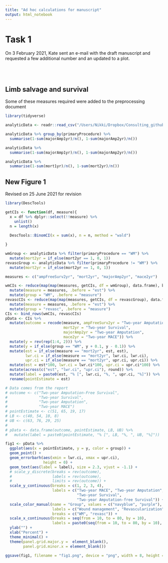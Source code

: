 ```yaml
---
title: "Ad hoc calculations for manuscript"
output: html_notebook
---
```


# Task 1

On 3 February 2021, Kate sent an e-mail with the draft manuscript and requested a few additional number and an updated to a plot.

<br>
<br>

## Limb salvage and survival 

Some of these measures required were added to the preprocessing document

```r
library(tidyverse)

analyticData <- readr::read_csv("/Users/Nikki/Dropbox/Consulting_github/CLIWoundCare/1.DataPreparation/analyticData.csv")

analyticData %>% group_by(primaryProcedure) %>%
  summarise(1-sum(majorAmp1yr)/n(), 1-sum(majorAmp2yr)/n())

analyticData %>% 
  summarise(1-sum(majorAmp1yr)/n(), 1-sum(majorAmp2yr)/n())

analyticData %>%
  summarise(1-sum(mort1yr)/n(), 1-sum(mort2yr)/n())
```

## New Figure 1

Revised on 25 June 2021 for revision

```r
library(DescTools)

getCIs <- function(df, measure){
  x = df %>% dplyr::select(!!measure) %>%
    unlist()
  n = length(x)
  
  DescTools::BinomCI(x = sum(x), n = n, method = "wald")

}

wmGroup <- analyticData %>% filter(primaryProcedure == "WM") %>%
  mutate(mort2yr = if_else(mort2yr == 1, 0, 1))
revascGroup <- analyticData %>% filter(primaryProcedure != "WM") %>%
  mutate(mort2yr = if_else(mort2yr == 1, 0, 1))

measures <- c("ampFreeSurv2yr", "mort2yr", "majorAmp2yr", "mace2yr")

wmCIs <- reduce(map(map(measures, getCIs, df = wmGroup), data.frame), bind_rows) %>%
  mutate(measure = measures, .before = "est") %>%
  mutate(group = "WM", .before = "measure")
revascCIs <- reduce(map(map(measures, getCIs, df = revascGroup), data.frame), bind_rows) %>%
  mutate(measure = measures, .before = "est") %>%
  mutate(group = "revasc", .before = "measure")
CIs <- bind_rows(wmCIs, revascCIs)
pData <- CIs %>%
  mutate(outcome = recode(measure, ampFreeSurv2yr = "Two-year Amputation-Free Survival",
                          mort2yr = "Two-year Survival",
                          majorAmp2yr = "Two-year Amputation",
                          mace2yr = "Two-year MACE")) %>%
  mutate(y = rev(rep(1:4, 2))) %>%
  mutate(y = if_else(group == "WM", y + 0.1, y - 0.1)) %>%
  mutate(est = if_else(measure == "mort2yr", est, est),
         lwr.ci = if_else(measure == "mort2yr", lwr.ci, lwr.ci),
         upr.ci = if_else(measure == "mort2yr", upr.ci, upr.ci)) %>%
  mutate(est = est*100, lwr.ci = lwr.ci*100, upr.ci = upr.ci*100) %>%
  mutate(across(c("est", "lwr.ci", "upr.ci"), round)) %>%
  mutate(label = paste0(est, "% [", lwr.ci, "%, ", upr.ci, "%]")) %>%
  rename(pointEstimate = est)

# Data comes from the report
# outcome <- c("Two-year Amputation-Free Survival",
#              "Two-year Survival",
#              "Two-year Amputation",
#              "Two-year MACE")
# pointEstimate <- c(51, 65, 19, 17)
# LB <- c(40, 54, 10, 8)
# UB <- c(63, 76, 29, 25)
# 
# pData <- data.frame(outcome, pointEstimate, LB, UB) %>%
#   mutate(label = paste0(pointEstimate, "% [", LB, "%, ", UB, "%]"))

fig1 <- pData %>%
  ggplot(aes(x = pointEstimate, y = y, color = group)) +
  geom_point() +
  geom_errorbarh(aes(xmin = lwr.ci, xmax = upr.ci),
                 height = 0) +
  geom_text(aes(label = label), size = 2.3, vjust = -1.1) +
  # scale_y_discrete(breaks = rev(outcome), 
  #                  labels = rev(outcome), 
  #                  limits = rev(outcome)) +
  scale_y_continuous(breaks = c(1, 2, 3, 4), 
                     labels = c("Two-year MACE", "Two-year Amputation", 
                                "Two-year Survival", 
                                "Two-year Amputation-free Survival")) +
  scale_color_manual(name = "Group", values = c("navyblue", "purple"),
                     labels = c("Wound management", "Revascularization"),
                     breaks = c("WM", "revasc")) +
  scale_x_continuous(breaks = seq(from = 10, to = 80, by = 10),
                     labels = paste0(seq(from = 10, to = 80, by = 10), "%")) +
  ylab("") +
  xlab("Percent") +
  theme_minimal() +
  theme(panel.grid.major.y =  element_blank(),
        panel.grid.minor.x = element_blank()) 

ggsave(fig1, filename = "fig1.png", device = "png", width = 8, height = 4)
```